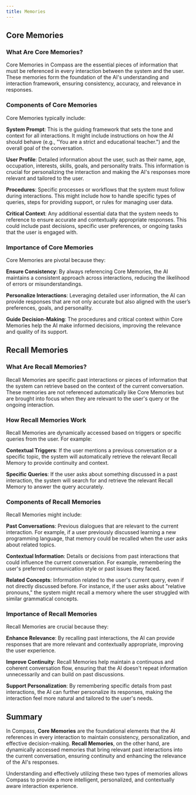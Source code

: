 ```yaml
---
title: Memories
---
```


## Core Memories

### What Are Core Memories?
Core Memories in Compass are the essential pieces of information that must be referenced in every interaction between the system and the user. These memories form the foundation of the AI's understanding and interaction framework, ensuring consistency, accuracy, and relevance in responses.

### Components of Core Memories
Core Memories typically include:

**System Prompt**: This is the guiding framework that sets the tone and context for all interactions. It might include instructions on how the AI should behave (e.g., "You are a strict and educational teacher.") and the overall goal of the conversation.
  
**User Profile**: Detailed information about the user, such as their name, age, occupation, interests, skills, goals, and personality traits. This information is crucial for personalizing the interaction and making the AI's responses more relevant and tailored to the user.

**Procedures**: Specific processes or workflows that the system must follow during interactions. This might include how to handle specific types of queries, steps for providing support, or rules for managing user data.

**Critical Context**: Any additional essential data that the system needs to reference to ensure accurate and contextually appropriate responses. This could include past decisions, specific user preferences, or ongoing tasks that the user is engaged with.

### Importance of Core Memories
Core Memories are pivotal because they:

**Ensure Consistency**: By always referencing Core Memories, the AI maintains a consistent approach across interactions, reducing the likelihood of errors or misunderstandings.
  
**Personalize Interactions**: Leveraging detailed user information, the AI can provide responses that are not only accurate but also aligned with the user’s preferences, goals, and personality.

**Guide Decision-Making**: The procedures and critical context within Core Memories help the AI make informed decisions, improving the relevance and quality of its support.

## Recall Memories

### What Are Recall Memories?
Recall Memories are specific past interactions or pieces of information that the system can retrieve based on the context of the current conversation. These memories are not referenced automatically like Core Memories but are brought into focus when they are relevant to the user's query or the ongoing interaction.

### How Recall Memories Work
Recall Memories are dynamically accessed based on triggers or specific queries from the user. For example:

**Contextual Triggers**: If the user mentions a previous conversation or a specific topic, the system will automatically retrieve the relevant Recall Memory to provide continuity and context.
  
**Specific Queries**: If the user asks about something discussed in a past interaction, the system will search for and retrieve the relevant Recall Memory to answer the query accurately.

### Components of Recall Memories
Recall Memories might include:

**Past Conversations**: Previous dialogues that are relevant to the current interaction. For example, if a user previously discussed learning a new programming language, that memory could be recalled when the user asks about related topics.

**Contextual Information**: Details or decisions from past interactions that could influence the current conversation. For example, remembering the user's preferred communication style or past issues they faced.

**Related Concepts**: Information related to the user's current query, even if not directly discussed before. For instance, if the user asks about "relative pronouns," the system might recall a memory where the user struggled with similar grammatical concepts.

### Importance of Recall Memories
Recall Memories are crucial because they:

**Enhance Relevance**: By recalling past interactions, the AI can provide responses that are more relevant and contextually appropriate, improving the user experience.

**Improve Continuity**: Recall Memories help maintain a continuous and coherent conversation flow, ensuring that the AI doesn't repeat information unnecessarily and can build on past discussions.

**Support Personalization**: By remembering specific details from past interactions, the AI can further personalize its responses, making the interaction feel more natural and tailored to the user's needs.

## Summary
In Compass, **Core Memories** are the foundational elements that the AI references in every interaction to maintain consistency, personalization, and effective decision-making. **Recall Memories**, on the other hand, are dynamically accessed memories that bring relevant past interactions into the current conversation, ensuring continuity and enhancing the relevance of the AI's responses.

Understanding and effectively utilizing these two types of memories allows Compass to provide a more intelligent, personalized, and contextually aware interaction experience.
